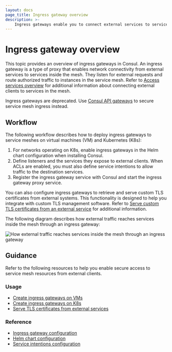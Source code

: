 ```yaml
---
layout: docs
page_title: Ingress gateway overview
description: >-
    Ingress gateways enable you to connect external services to services in your mesh. Ingress gateways are a type of proxy that listens for requests from external network locations and route authorized traffic to destinations in the service mesh.
---
```


# Ingress gateway overview

This topic provides an overview of ingress gateways in Consul. An ingress gateway is a type of proxy that enables network connectivity from external services to services inside the mesh. They listen for external requests and route authorized traffic to instances in the service mesh. Refer to [Access services overview](/north-south/) for additional information about connecting external clients to services in the mesh.

<Note>

Ingress gateways are deprecated. Use [Consul API gateways](/north-south/api-gateway) to secure service mesh ingress instead.

</Note>

## Workflow

The following workflow describes how to deploy ingress gateways to service meshes on virtual machines (VM) and Kubernetes (K8s):

1. For networks operating on K8s, enable ingress gateways in the Helm chart configuration when installing Consul.
1. Define listeners and the services they expose to external clients. When ACLs are enabled, you must also define service intentions to allow traffic to the destination services.
1. Register the ingress gateway service with Consul and start the ingress gateway proxy service.

You can also configure ingress gateways to retrieve and serve custom TLS certificates from external systems. This functionality is designed to help you integrate with custom TLS management software. Refer to [Serve custom TLS certificates from an external service](/consul/docs/north-south/ingress-gateway/tls-external-service) for additional information.

The following diagram describes how external traffic reaches services inside the mesh through an ingress gateway:

![How external traffic reaches services inside the mesh through an ingress gateway](/img/ingress-gateways.png)

## Guidance

Refer to the following resources to help you enable secure access to service mesh resources from external clients.

### Usage

- [Create ingress gateways on VMs](/consul/docs/north-south/ingress-gateway/create-vm)
- [Create ingress gateways on K8s](/consul/docs/north-south/ingress-gateway/create-k8s)
- [Serve TLS certificates from external services](/consul/docs/north-south/ingress-gateway/tls-external-service)

### Reference

- [Ingress gateway configuration](/consul/docs/reference/config-entry/ingress-gateway)
- [Helm chart configuration](/consul/docs/reference/reference/k8s/helm)
- [Service intentions configuration](/consul/docs/reference/config-entry/service-intention)

